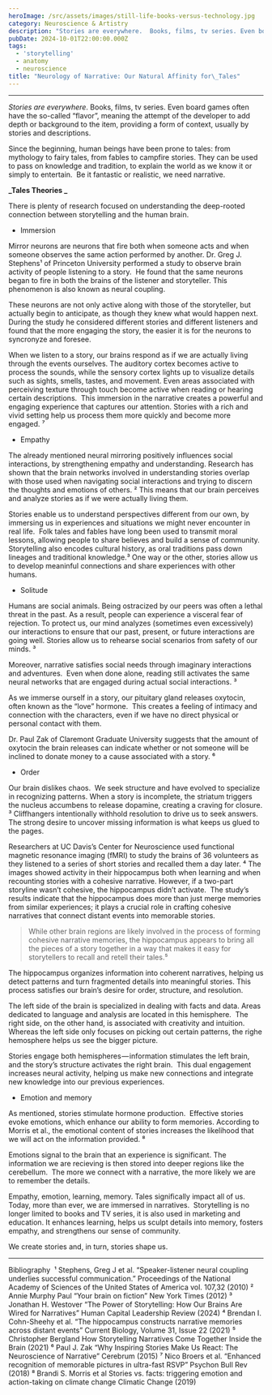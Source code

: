 ```yaml
---
heroImage: /src/assets/images/still-life-books-versus-technology.jpg
category: Neuroscience & Artistry
description: "Stories are everywhere.  Books, films, tv series. Even board games often have the so-called “flavor”, meaning the attempt of the developer to add depth or background to the item, providing a form of context, usually by stories and descriptions.\_"
pubDate: 2024-10-01T22:00:00.000Z
tags:
  - 'storytelling'
  - anatomy
  - neuroscience
title: "Neurology of Narrative: Our Natural Affinity for\_Tales"
---
```


---

_Stories are everywhere_.
Books, films, tv series. Even board games often have the so-called “flavor”, meaning the attempt of the developer to add depth or background to the item, providing a form of context, usually by stories and descriptions.

Since the beginning, human beings have been prone to tales: from mythology to fairy tales, from fables to campfire stories. They can be used to pass on knowledge and tradition, to explain the world as we know it or simply to entertain. 
Be it fantastic or realistic, we need narrative.

**_Tales Theories _**

There is plenty of research focused on understanding the deep-rooted connection between storytelling and the human brain.

- Immersion

Mirror neurons are neurons that fire both when someone acts and when someone observes the same action performed by another.
Dr. Greg J. Stephens¹ of Princeton University performed a study to observe brain activity of people listening to a story. 
He found that the same neurons began to fire in both the brains of the listener and storyteller. This phenomenon is also known as neural coupling.

These neurons are not only active along with those of the storyteller, but actually begin to anticipate, as though they knew what would happen next. 
During the study he considered different stories and different listeners and found that the more engaging the story, the easier it is for the neurons to syncronyze and foresee.

When we listen to a story, our brains respond as if we are actually living through the events ourselves. The auditory cortex becomes active to process the sounds, while the sensory cortex lights up to visualize details such as sights, smells, tastes, and movement. Even areas associated with perceiving texture through touch become active when reading or hearing certain descriptions. 
This immersion in the narrative creates a powerful and engaging experience that captures our attention. Stories with a rich and vivid setting help us process them more quickly and become more engaged. ⁷

- Empathy

The already mentioned neural mirroring positively influences social interactions, by strengthening empathy and understanding.
Research has shown that the brain networks involved in understanding stories overlap with those used when navigating social interactions and trying to discern the thoughts and emotions of others. ²
This means that our brain perceives and analyze stories as if we were actually living them.

Stories enable us to understand perspectives different from our own, by immersing us in experiences and situations we might never encounter in real life. 
Folk tales and fables have long been used to transmit moral lessons, allowing people to share believes and build a sense of community. Storytelling also encodes cultural history, as oral traditions pass down lineages and traditional knowledge.³
One way or the other, stories allow us to develop meaninful connections and share experiences with other humans.

- Solitude

Humans are social animals. Being ostracized by our peers was often a lethal threat in the past. As a result, people can experience a visceral fear of rejection. To protect us, our mind analyzes (sometimes even excessively) our interactions to ensure that our past, present, or future interactions are going well.
Stories allow us to rehearse social scenarios from safety of our minds. ³

Moreover, narrative satisfies social needs through imaginary interactions and adventures. 
Even when done alone, reading still activates the same neural networks that are engaged during actual social interactions. ³

As we immerse ourself in a story, our pituitary gland releases oxytocin, often known as the “love” hormone. 
This creates a feeling of intimacy and connection with the characters, even if we have no direct physical or personal contact with them.

Dr. Paul Zak of Claremont Graduate University suggests that the amount of oxytocin the brain releases can indicate whether or not someone will be inclined to donate money to a cause associated with a story. ⁶

- Order

Our brain dislikes chaos. 
We seek structure and have evolved to specialize in recognizing patterns. When a story is incomplete, the striatum triggers the nucleus accumbens to release dopamine, creating a craving for closure. ³
Cliffhangers intentionally withhold resolution to drive us to seek answers. The strong desire to uncover missing information is what keeps us glued to the pages.

Researchers at UC Davis’s Center for Neuroscience used functional magnetic resonance imaging (fMRI) to study the brains of 36 volunteers as they listened to a series of short stories and recalled them a day later. ⁴
The images showed activity in their hippocampus both when learning and when recounting stories with a cohesive narrative.
However, if a two-part storyline wasn’t cohesive, the hippocampus didn’t activate. 
The study’s results indicate that the hippocampus does more than just merge memories from similar experiences; it plays a crucial role in crafting cohesive narratives that connect distant events into memorable stories.

> While other brain regions are likely involved in the process of forming cohesive narrative memories, the hippocampus appears to bring all the pieces of a story together in a way that makes it easy for storytellers to recall and retell their tales.⁵

The hippocampus organizes information into coherent narratives, helping us detect patterns and turn fragmented details into meaningful stories. This process satisfies our brain’s desire for order, structure, and resolution.

The left side of the brain is specialized in dealing with facts and data. Areas dedicated to language and analysis are located in this hemisphere. 
The right side, on the other hand, is associated with creativity and intuition. Whereas the left side only focuses on picking out certain patterns, the righe hemosphere helps us see the bigger picture.

Stories engage both hemispheres — information stimulates the left brain, and the story’s structure activates the right brain. 
This dual engagement increases neural activity, helping us make new connections and integrate new knowledge into our previous experiences.

- Emotion and memory

As mentioned, stories stimulate hormone production. 
Effective stories evoke emotions, which enhance our ability to form memories. According to Morris et al., the emotional content of stories increases the likelihood that we will act on the information provided. ⁸

Emotions signal to the brain that an experience is significant. The information we are recieving is then stored into deeper regions like the cerebellum. 
The more we connect with a narrative, the more likely we are to remember the details.

Empathy, emotion, learning, memory. Tales significally impact all of us.
Today, more than ever, we are immersed in narratives. 
Storytelling is no longer limited to books and TV series, it is also used in marketing and education. It enhances learning, helps us sculpt details into memory, fosters empathy, and strengthens our sense of community.

We create stories and, in turn, stories shape us.

---

Bibliography 
¹ Stephens, Greg J et al. “Speaker-listener neural coupling underlies successful communication.” Proceedings of the National Academy of Sciences of the United States of America vol. 107,32 (2010)
² Annie Murphy Paul “Your brain on fiction” New York Times (2012)
³ Jonathan H. Westover “The Power of Storytelling: How Our Brains Are Wired for Narratives” Human Capital Leadership Review (2024)
⁴ Brendan I. Cohn-Sheehy et al. “The hippocampus constructs narrative memories across distant events” Current Biology, Volume 31, Issue 22 (2021)
⁵ Christopher Bergland How Storytelling Narratives Come Together Inside the Brain (2021)
⁶ Paul J. Zak “Why Inspiring Stories Make Us React: The Neuroscience of Narrative” Cerebrum (2015)
⁷ Nico Broers et al. “Enhanced recognition of memorable pictures in ultra-fast RSVP” Psychon Bull Rev (2018)
⁸ Brandi S. Morris et al Stories vs. facts: triggering emotion and action-taking on climate change Climatic Change (2019)
